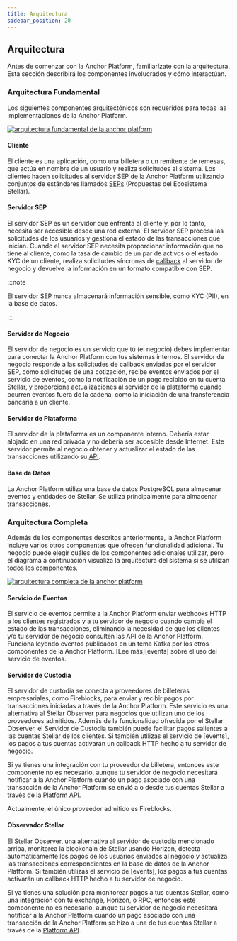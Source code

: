 ```yaml
---
title: Arquitectura
sidebar_position: 20
---
```


## Arquitectura

Antes de comenzar con la Anchor Platform, familiarízate con la arquitectura. Esta sección describirá los componentes involucrados y cómo interactúan.

### Arquitectura Fundamental

Los siguientes componentes arquitectónicos son requeridos para todas las implementaciones de la Anchor Platform.

[![arquitectura fundamental de la anchor platform](../assets/anchor-platform-architecture-1.png)](../assets/anchor-platform-architecture-1.png)

#### Cliente

El cliente es una aplicación, como una billetera o un remitente de remesas, que actúa en nombre de un usuario y realiza solicitudes al sistema. Los clientes hacen solicitudes al servidor SEP de la Anchor Platform utilizando conjuntos de estándares llamados [SEPs][seps] (Propuestas del Ecosistema Stellar).

#### Servidor SEP

El servidor SEP es un servidor que enfrenta al cliente y, por lo tanto, necesita ser accesible desde una red externa. El servidor SEP procesa las solicitudes de los usuarios y gestiona el estado de las transacciones que inician. Cuando el servidor SEP necesita proporcionar información que no tiene al cliente, como la tasa de cambio de un par de activos o el estado KYC de un cliente, realiza solicitudes síncronas de [callback][callback-api] al servidor de negocio y devuelve la información en un formato compatible con SEP.

:::note

El servidor SEP nunca almacenará información sensible, como KYC (PII), en la base de datos.

:::

#### Servidor de Negocio

El servidor de negocio es un servicio que tú (el negocio) debes implementar para conectar la Anchor Platform con tus sistemas internos. El servidor de negocio responde a las solicitudes de callback enviadas por el servidor SEP, como solicitudes de una cotización, recibe eventos enviados por el servicio de eventos, como la notificación de un pago recibido en tu cuenta Stellar, y proporciona actualizaciones al servidor de la plataforma cuando ocurren eventos fuera de la cadena, como la iniciación de una transferencia bancaria a un cliente.

#### Servidor de Plataforma

El servidor de la plataforma es un componente interno. Debería estar alojado en una red privada y no debería ser accesible desde Internet. Este servidor permite al negocio obtener y actualizar el estado de las transacciones utilizando su [API][platform-api].

#### Base de Datos

La Anchor Platform utiliza una base de datos PostgreSQL para almacenar eventos y entidades de Stellar. Se utiliza principalmente para almacenar transacciones.

### Arquitectura Completa

Además de los componentes descritos anteriormente, la Anchor Platform incluye varios otros componentes que ofrecen funcionalidad adicional. Tu negocio puede elegir cuáles de los componentes adicionales utilizar, pero el diagrama a continuación visualiza la arquitectura del sistema si se utilizan todos los componentes.

[![arquitectura completa de la anchor platform](../assets/anchor-platform-architecture-2.png)](../assets/anchor-platform-architecture-2.png)

#### Servicio de Eventos

El servicio de eventos permite a la Anchor Platform enviar webhooks HTTP a los clientes registrados y a tu servidor de negocio cuando cambia el estado de las transacciones, eliminando la necesidad de que los clientes y/o tu servidor de negocio consulten las API de la Anchor Platform. Funciona leyendo eventos publicados en un tema Kafka por los otros componentes de la Anchor Platform. [Lee más][events] sobre el uso del servicio de eventos.

#### Servidor de Custodia

El servidor de custodia se conecta a proveedores de billeteras empresariales, como Fireblocks, para enviar y recibir pagos por transacciones iniciadas a través de la Anchor Platform. Este servicio es una alternativa al Stellar Observer para negocios que utilizan uno de los proveedores admitidos. Además de la funcionalidad ofrecida por el Stellar Observer, el Servidor de Custodia también puede facilitar pagos salientes a las cuentas Stellar de los clientes. Si también utilizas el servicio de [events], los pagos a tus cuentas activarán un callback HTTP hecho a tu servidor de negocio.

Si ya tienes una integración con tu proveedor de billetera, entonces este componente no es necesario, aunque tu servidor de negocio necesitará notificar a la Anchor Platform cuando un pago asociado con una transacción de la Anchor Platform se envió a o desde tus cuentas Stellar a través de la [Platform API][platform-api].

Actualmente, el único proveedor admitido es Fireblocks.

#### Observador Stellar

El Stellar Observer, una alternativa al servidor de custodia mencionado arriba, monitorea la blockchain de Stellar usando Horizon, detecta automáticamente los pagos de los usuarios enviados al negocio y actualiza las transacciones correspondientes en la base de datos de la Anchor Platform. Si también utilizas el servicio de [events], los pagos a tus cuentas activarán un callback HTTP hecho a tu servidor de negocio.

Si ya tienes una solución para monitorear pagos a tus cuentas Stellar, como una integración con tu exchange, Horizon, o RPC, entonces este componente no es necesario, aunque tu servidor de negocio necesitará notificar a la Anchor Platform cuando un pago asociado con una transacción de la Anchor Platform se hizo a una de tus cuentas Stellar a través de la [Platform API][platform-api].

[seps]: https://github.com/stellar/stellar-protocol/blob/master/ecosystem/README.md
[platform-api]: ../api-reference/platform/transactions/README.mdx
[callback-api]: ../api-reference/callbacks/README.mdx
[eventos]: ./events/README.mdx
